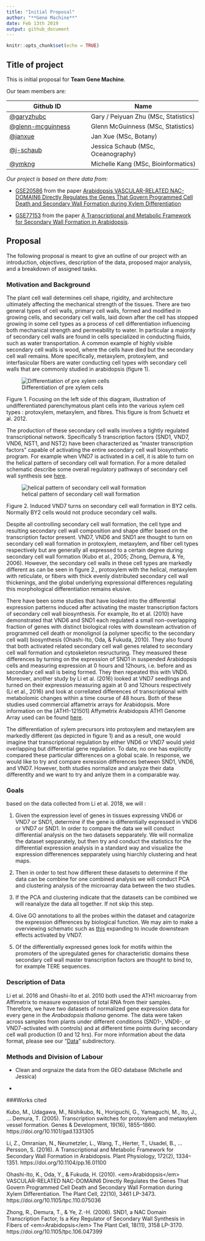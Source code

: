 ```yaml
---
title: "Initial Proposal"
author: "**Gene Machine**"
date: Feb 13th 2019
output: github_document
---
```


```r
knitr::opts_chunk$set(echo = TRUE)
```

## Title of project

This is initial proposal for **Team Gene Machine**.

Our team members are: 

Github ID |  Name
---------|------------
[@garyzhubc](https://github.com/garyzhubc) | Gary / Peiyuan Zhu (MSc, Statistics)
[@glenn-mcguinness](https://github.com/glenn-mcguinness) | Glenn McGuinness (MSc, Statistics)
[@janxue](https://github.com/janxue) | Jan Xue (MSc, Botany)
[@j-schaub](https://github.com/j-schaub) | Jessica Schaub (MSc, Oceanography)
[@ymkng](https://github.com/ymkng) | Michelle Kang (MSc, Bioinformatics)


*Our project is based on there data from:*

- [GSE20586](https://bit.ly/2UEOxqj) from the paper [Arabidopsis VASCULAR-RELATED NAC-DOMAIN6 Directly Regulates the Genes That Govern Programmed Cell Death and Secondary Wall Formation during Xylem Differentiation](https://bit.ly/2WJtnJI) 

- [GSE77153](https://bit.ly/2t3Egbv) from the paper [A Transcriptional and Metabolic Framework for Secondary Wall Formation in Arabidopsis](https://bit.ly/2Txs0vk).


## Proposal

The following proposal is meant to give an outline of our project with an introduction, objectives, description of the data, proposed major analysis, and a breakdown of assigned tasks.

### Motivation and Background

The plant cell wall determines cell shape, rigidity, and architecture ultimately affecting the mechanical strength of the tissues. There are two general types of cell walls, primary cell walls, formed and modified in growing cells, and secondary cell walls, laid down after the cell has stopped growing in some cell types as a process of cell differentiation influencing both mechanical strength and permeability to water. In particular a majority of secondary cell walls are found in cells specialized in conducting fluids, such as water transportation. A common example of highly visible secondary cell walls is wood, where the cells have died but the secondary cell wall remains. More specifically, metaxylem, protoxylem, and interfasicular fibers are water conducting cell types with secondary cell walls that are commonly studied in arabidopsis (figure 1). 

![Differentiation of pre xylem cells]( https://bit.ly/2Bo7QNr)

Figure 1. Focusing on the left side of this diagram, illustration of undifferentiated parenchymatous plant cells into the various xylem cell types : protoxylem, metaxylem, and fibres. This figure is from Schuetz et al. 2012. 

The production of these secondary cell walls involves a tightly regulated transcriptional network. Specifically 5 transcription factors (SND1, VND7, VND6, NST1, and NST2) have been characterized as "master transcription factors" capable of activating the entire secondary cell wall biosynthetic program. For example when VND7 is activated in a cell, it is able to turn on the helical pattern of secondary cell wall formation. For a more detailed schematic describe some overall regulatory pathways of secondary cell wall synthesis see [here](https://bit.ly/2RDoEFt).

![helical pattern of secondary cell wall formation](https://bit.ly/2GbXSTv)

Figure 2. Induced VND7 turns on secondary cell wall formation in BY2 cells. Normally BY2 cells would not produce secondary cell walls. 

Despite all controlling secondary cell wall formation, the cell type and resulting secondary cell wall composition and shape differ based on the transcription factor present. VND7, VND6 and SND1 are thought to turn on secondary cell wall formation in protoxylem, metaxylem, and fiber cell types respectively but are generally all expressed to a certain degree during secondary cell wall formation (Kubo et al., 2005; Zhong, Demura, & Ye, 2006). However, the secondary cell walls in these cell types are markedly different as can be seen in figure 2., protoxylem with the helical, metaxylem with reticulate, or fibers with thick evenly distributed secondary cell wall thickenings, and the global underlying expressional differences regulating this morphological differentiation remains elusive.

There have been some studies that have looked into the differential expression patterns induced after activating the master transcription factors of secondary cell wall biosynthesis. For example, Ito et al. (2010) have demonstrated that VND6 and SND1 each regulated a small non-overlapping fraction of genes with distinct biological roles with downsteam activation of programmed cell death or monolignol (a polymer specific to the secondary cell wall) biosynthesis (Ohashi-Ito, Oda, & Fukuda, 2010). They also found that both activated related secondary cell wall genes related to secondary cell wall formation and cytoskeleton resructuring. They measured these differences by turning on the expression of SND1 in suspended Arabidopsis cells and measuring expression at 0 hours and 12hours, i.e. before and as secondary cell wall is being formed. They then repeated this with VND6. Moreover, another study by Li et al. (2016) looked at VND7 seedlings and turned on their expression measuring again at 0 and 12hours respectively (Li et al., 2016) and look at correllated differences of transcriptional with metabolomic changes within a time course of 48 hours. Both of these studies used commercial affametrix arrays for Arabidopsis. More information on the [ATH1-121501] Affymetrix Arabidopsis ATH1 Genome Array used can be found [here](https://bit.ly/2MN380j).


The differentiation of xylem precursors into protoxylem and metaxylem are markedly different (as depicted in figure 1) and as a result, one would imagine that transcriptional regulation by either VND6 or VND7 would yield overlapping but differential gene regulation. To date, no one has explicitly compared these particular differences on a global scale. In response, we would like to try and compare exression differences between SND1, VND6, and VND7. However, both studies normalize and analyze their data differentlty and we want to try and anlyze them in a comparable way.


### Goals

based on the data collected from Li et al. 2018, we will :

1. Given the expression level of genes in tissues expressing VND6 or VND7 or SND1, determine if the gene is differentially expressed in VND6 or VND7 or SND1. In order to compare the data we will conduct differential analysis on the two datasets sepparately. We will normalize the dataset sepparately, but then try and conduct the statistics for the differential expression analysis in a standard way and visualize the expression differenences sepparately using hiarchly clustering and heat maps.

2. Then in order to test how different these datasets to determine if the data can be combine for one combined analysis we will conduct PCA and clustering analysis of the microarray data between the two studies.

3. If the PCA and clustering indicate that the datasets can be combined we will reanalyze the data all together. If not skip this step.

4. Give GO annotations to all the probes within the dataset and catagorize the expression differences by biological function. We may aim to make a overviewing schematic such as [this](http://www.plantcell.org/content/plantcell/22/10/3461/F8.large.jpg?width=800&height=600&carousel=1) expanding to incude downsteam effects activated by VND7. 

5. Of the differentially expressed genes look for motifs within the promoters of the upregulated genes for characteristic domains these secondary cell wall master transcription factors are thought to bind to, for example TERE sequences.

### Description of Data

Li et al. 2016 and Ohashi-Ito et al. 2010 both used the ATH1 microarray from Affimetrix to measure expression of total RNA from their samples. Therefore, we have two datasets of normalized gene expression data for every gene in the *Arabadopsis thaliana* genome. The data were taken across samples from plants under different conditions (SND1-, VND6-, or VND7-activated with controls) and at different time points during secondary cell wall production (0 and 12 hrs). For more information about the data format, please see our “[Data]( https://github.com/glenn-mcguinness/stat540FinalProject/tree/master/Data)” subdirectory.


### Methods and Division of Labour

- Clean and orgnaize the data from the GEO database (Michelle and Jessica)

- 






###Works cited

Kubo, M., Udagawa, M., Nishikubo, N., Horiguchi, G., Yamaguchi, M., Ito, J., … Demura, T. (2005). Transcription switches for protoxylem and metaxylem vessel formation. Genes & Development, 19(16), 1855–1860. https://doi.org/10.1101/gad.1331305


Li, Z., Omranian, N., Neumetzler, L., Wang, T., Herter, T., Usadel, B., … Persson, S. (2016). A Transcriptional and Metabolic Framework for Secondary Wall Formation in Arabidopsis. Plant Physiology, 172(2), 1334–1351. https://doi.org/10.1104/pp.16.01100


Ohashi-Ito, K., Oda, Y., & Fukuda, H. (2010). &lt;em&gt;Arabidopsis&lt;/em&gt; VASCULAR-RELATED NAC-DOMAIN6 Directly Regulates the Genes That Govern Programmed Cell Death and Secondary Wall Formation during Xylem Differentiation. The Plant Cell, 22(10), 3461 LP-3473. https://doi.org/10.1105/tpc.110.075036


Zhong, R., Demura, T., & Ye, Z.-H. (2006). SND1, a NAC Domain Transcription Factor, Is a Key Regulator of Secondary Wall Synthesis in Fibers of &lt;em&gt;Arabidopsis&lt;/em&gt; The Plant Cell, 18(11), 3158 LP-3170. https://doi.org/10.1105/tpc.106.047399
